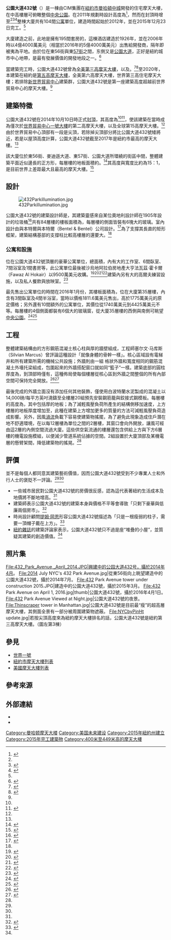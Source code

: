 {{coord|40.7612|-73.9715|display=title}}
{{Infobox building
|name               = 公园大道432号<br>432 Park Avenue
|completion_date    =
|image              = 432 Pk Av 2020-07 jeh.jpg
|image_size         =
|caption            = 公园大道432号
|location           = {{USA}}[[紐約州|紐約州]][[紐約市|紐約市]][[曼哈頓|曼哈頓]][[公園大道_(紐約市)|公園大道]]432号
|coordinates        =
|status             = {{green|已完工}}
|building_type      = 宾馆、住宅
|start_date         = 奠基：2011年9月<br>施工开始：2012年5月
|opening            = 封顶：2015年初 <br> 完工：2015年12月23日<ref name=completed>{{cite web|title=World Reaches 100 Supertall Skyscrapers with Completion of 432 Park Avenue|url=http://www.ctbuh.org/News/GlobalTallNews/tabid/4810/Article/3488/language/en-US/view.aspx|website=[[CTBUH|CTBUH]]|publisher=CTBUH Global News|accessdate=2016-01-17|date=2016-01-13|archive-url=https://web.archive.org/web/20160116124758/http://www.ctbuh.org/News/GlobalTallNews/tabid/4810/Article/3488/language/en-US/view.aspx|archive-date=2016-01-16|dead-url=yes}}</ref>
|antenna_spire      =
| tip                = {{convert|1396|ft|m|1|abbr=on}}<ref name="sscenter" />
|roof               =  {{convert|1396|ft|m|1|abbr=on}}<ref name="sscenter">{{cite web|URL=http://skyscrapercenter.com/building/432-park-avenue/13227|title=432 Park Avenue - The Skyscraper Center|publisher=[[Council_on_Tall_Buildings_and_Urban_Habitat|Council on Tall Buildings and Urban Habitat]]|accessdate=2015-11-21|archive-date=2017-08-21|archive-url=https://web.archive.org/web/20170821085556/http://www.skyscrapercenter.com/building/432-park-avenue/13227|dead-url=no}}</ref>
|top_floor          ={{convert|392.1|m|ft|0|disp=flip|abbr=on}}<ref name="sscenter" />
|floor_count        = 96層，另有3層地下室<ref name="sscenter" />
|floor_area         ={{convert|412637|sqft|0}}
|elevator_count     = 6部
|cost               = 12億5千萬美元<ref>{{cite news|title=Ultra-luxury high rise boom amid New York's housing crisis|url=http://www.wsws.org/en/articles/2013/06/24/park-j24.html|accessdate=2014-10-05|publisher=[[世界社會主義網站|World Socialist Web Site]]|date=2013-06-24|archive-date=2018-07-11|archive-url=https://web.archive.org/web/20180711230112/https://www.wsws.org/en/articles/2013/06/24/park-j24.html|dead-url=no}}</ref>
|architect          = {{le|拉斐爾·維諾利|Rafael Viñoly}}、SLCE建築師事務所<ref name="CTBUH">{{cite web|url=http://buildingdb.ctbuh.org/building.php?building_id=13227|title=432 Park Avenue|publisher=[[Council_on_Tall_Buildings_and_Urban_Habitat|Council on Tall Buildings and Urban Habitat]]|accessdate=2012-01-13|archive-url=https://web.archive.org/web/20120128171919/http://buildingdb.ctbuh.org/building.php?building_id=13227|archive-date=2012-01-28|dead-url=yes}}</ref>
|structural_engineer= [[科進集團|科進集團]]<ref>{{cite web |url=http://www.wsp-pb.com/en/High-Rise/News/432-Park-Avenue-A-thing-of-Beauty/ |title=432 Park Avenue: A thing of Beauty |publisher=WSP Global |accessdate=2017-08-13 |archive-date=2019-09-11 |archive-url=https://web.archive.org/web/20190911090544/http://www.wsp-pb.com/en/High-Rise/News/432-Park-Avenue-A-thing-of-Beauty/ |dead-url=no }}</ref>
|main_contractor    = {{le|聯盛集團|Lend Lease Group}}<ref>{{cite web |url=http://www.lendlease.com/us/projects/432-park-avenue/?id=98a43588-adf2-493b-a5fe-df37f3f60a31 |title=432 Park Avenue |publisher=Lendlease |accessdate=2017-08-13 |archive-date=2020-10-28 |archive-url=https://web.archive.org/web/20201028000439/https://www.lendlease.com/us/projects/432-park-avenue/?id=98a43588-adf2-493b-a5fe-df37f3f60a31 |dead-url=no }}</ref>
|developer          = CIM集團/{{le|哈利·麥克洛|Harry B. Macklowe|麥克洛地產}}<ref>{{cite web |url=https://therealdeal.com/new-research/topics/company/cim-group/ |title=CIM Group |publisher=The Real Deal New York |accessdate=2017-08-13 |archive-date=2022-01-02 |archive-url=https://web.archive.org/web/20220102045452/https://therealdeal.com/new-research/topics/company/cim-group/ |dead-url=no }}</ref>
|owner              =
}}

'''公園大道432號'''（{{lang-en|432 Park Avenue}}）是一棟由CIM集團在[[紐約市|紐約市]][[曼哈頓中城|曼哈頓中城]]開發的住宅摩天大樓，在中高樓層可俯瞰整個[[中央公園|中央公園]]。在2011年規劃時設計高度為{{convert|1300|ft|m|1|abbr=on}}<ref name="PBT Consulting">{{cite web|url=http://tommytoy.typepad.com/tommy-toy-pbt-consultin/2011/10/a-los-angeles-real-estate-company-founded-by-two-former-israeli-paratroopers-and-a-drexel-burnham-lambert-executive-has-emerg.html|title=CIM Group and New York real estate magnate Harry Macklowe plan 1,300 foot Manhattan condo and retail complex|date=2011-10-23|publisher=PBT Consulting|accessdate=2012-01-13|archive-date=2019-06-20|archive-url=https://web.archive.org/web/20190620031402/https://tommytoy.typepad.com/tommy-toy-pbt-consultin/2011/10/a-los-angeles-real-estate-company-founded-by-two-former-israeli-paratroopers-and-a-drexel-burnham-lambert-executive-has-emerg.html|dead-url=no}}</ref>，然而在封頂時增至{{convert|1396|ft|m|1|abbr=on}}<ref name="sscenter" /><ref name="NYT 2014-10-13">{{cite news |title=New Manhattan Tower Is Now the Tallest, if Not the Fairest, of Them All |author=Chaban, Matt A.V. |url=https://www.nytimes.com/2014/10/14/nyregion/432-park-avenue-tower-the-tallest-if-not-the-fairest-of-them-all.html |newspaper=The New York Times |date=2014-10-13 |accessdate=2015-11-21 |archive-date=2018-06-13 |archive-url=https://web.archive.org/web/20180613005922/https://www.nytimes.com/2014/10/14/nyregion/432-park-avenue-tower-the-tallest-if-not-the-fairest-of-them-all.html |dead-url=no }}</ref><ref name="SkyscraperPage">{{cite web|url=http://skyscraperpage.com/cities/?buildingID=94370|title=432 Park Avenue|publisher=[[SkyscraperPage|SkyscraperPage]]|accessdate=2013-09-19|archive-date=2019-08-10|archive-url=https://web.archive.org/web/20190810203151/http://skyscraperpage.com/cities/?buildingID=94370|dead-url=no}}</ref>整棟大廈共有104間[[公寓大廈|公寓]]單位，建造時間起始於2012年，並在2015年12月23日完工。<ref name=completed />

大廈建造之前，此地是擁有195間套房的{{le|德雷克酒店 (紐約市)|Drake Hotel (New York City)|德雷克酒店}}，這棟酒店建造於1926年，並在2006年時以4億4000萬美元（相當於2016年的5億4000萬美元）出售給開發商{{le|哈利·麥克洛|Harry B. Macklowe}}，隔年即被夷為平地。由於位在東56街與東[[57街|57街]]之間，东側又是[[公園大道|公園大道]]，正好是紐約城市中心地帶，是最有發展價值的開發地段之一。<ref name="therealdeal">{{cite web|url=http://therealdeal.com/newyork/articles/harry-macklowe-s-drake-hotel-tops-list-of-most-valuable-nyc-development-sites|title=Drake Hotel tops most valuable NYC development sites list|publisher=The Real Deal|date=2011-06-21|accessdate=2012-01-13|archive-date=2011-06-23|archive-url=https://web.archive.org/web/20110623185522/http://therealdeal.com/newyork/articles/harry-macklowe-s-drake-hotel-tops-list-of-most-valuable-nyc-development-sites|dead-url=no}}</ref> 

當建築完工時，公園大道432號曾為[[美國摩天大樓列表|全美第三高摩天大樓]]，以及{{le|世界最高公寓住宅列表|List of tallest residential buildings|世界最高的住宅摩天大樓}}。<ref name="emporis">{{emporis|1194726|公園大道432號}}</ref><ref>{{cite web|title=The Skyscraper Center|url=http://skyscrapercenter.com/interactive-data/submit?type%5B%5D=building&status%5B%5D=COM&function%5B%5D=residential&base_region=0&base_country=0&base_city=0&base_height_range=5&base_company=All&base_min_year=0&base_max_year=9999&comp_region=0&comp_country=2&comp_city=0&comp_height_range=3&comp_company=All&comp_min_year=1960&comp_max_year=2015&skip_comparison=on&output%5B%5D=list&dataSubmit=Show+Results|website=CTBUH|accessdate=2016-01-17|archive-date=2016-01-30|archive-url=https://web.archive.org/web/20160130210124/http://skyscrapercenter.com/interactive-data/submit?type%5B%5D=building&status%5B%5D=COM&function%5B%5D=residential&base_region=0&base_country=0&base_city=0&base_height_range=5&base_company=All&base_min_year=0&base_max_year=9999&comp_region=0&comp_country=2&comp_city=0&comp_height_range=3&comp_company=All&comp_min_year=1960&comp_max_year=2015&skip_comparison=on&output%5B%5D=list&dataSubmit=Show+Results|dead-url=yes}}</ref>至2020年，本建築在紐約是[[紐約市摩天大樓列表|第五高摩天大樓]]，全美第六高摩天大樓，世界第三高住宅摩天大樓；若排除[[世界貿易中心|新世界貿易中心]]建築群，公園大道432號是第一座建築高度超越前世界貿易中心的摩天大樓。<ref name="NYT 2014-10-13"/>

==建築特徵==
公園大道432號在2014年10月10日時正式[[封頂|封頂]]，其高度為{{convert|1,398|ft}}<ref name="NYT 2014-10-13"/><ref>{{cite web|url=http://abcnews.go.com/US/inside-tallest-residential-building-western-hemisphere/story?id=26186476|title=Inside the Tallest Residential Building in the Western Hemisphere|publisher=ABC News|accessdate=2014-10-17|archive-date=2014-10-17|archive-url=https://web.archive.org/web/20141017021707/http://abcnews.go.com/US/inside-tallest-residential-building-western-hemisphere/story?id=26186476|dead-url=no}}</ref>，使該建築在當時成為僅次於[[世界貿易中心一號大樓|世界貿易中心一號大樓]]的第二高摩天大樓，以及全球第15高摩天大樓。<ref name="CTBUH"/>由於世界貿易中心頂部有一段是尖頂，若除掉尖頂部分將比公園大道432號矮將近{{convert|40|ft}}，若是以屋頂高度計算，公園大道432號截至2017年是紐約市最高的摩天大樓。<ref name="NYT 2014-10-13"/>

該大廈位於東56街、麥迪遜大道、東57街、公園大道所環繞的街區中間，整體建築平面近似邊長{{convert|93|ft|adj=on}}的正方形，每層樓的地板面積約{{convert|8,255|sqft}}。<ref>{{cite web|last1=Budin|first1=Jeremiah|title=Here's 432 Park Avenue's 92nd-Floor $79.5 Million Penthouse|url=https://ny.curbed.com/2014/4/7/10120024/heres-432-park-avenues-92nd-floor-79-5-million-penthouse|website=Curbed|accessdate=2017-07-29|date=2014-04-07|archive-date=2020-09-17|archive-url=https://web.archive.org/web/20200917220939/https://ny.curbed.com/2014/4/7/10120024/heres-432-park-avenues-92nd-floor-79-5-million-penthouse|dead-url=no}}</ref>其高度與寬度比約為15：1，是目前世界上{{le|細長比|Slenderness ratio}}差距最大且最高的摩天大樓。<ref>{{cite web |last1=Sisson |first1=Patrick |title=The Engineering Tricks Behind the World's Super Tall and Super Slender Skyscrapers |url=https://www.curbed.com/2015/9/24/9917752/the-engineering-tricks-behind-building-slender-taller-towers-and |website=Curbed |accessdate=2017-07-29 |date=2015-09-24 |archive-date=2020-10-08 |archive-url=https://web.archive.org/web/20201008185010/https://www.curbed.com/2015/9/24/9917752/the-engineering-tricks-behind-building-slender-taller-towers-and |dead-url=no }}</ref>

== 設計 ==
[[File:432Parkillumination.jpg|thumb]]

公園大道432號的建築設計師是{{le|拉斐爾·維諾利|Rafael Viñoly}}，其建築靈感來自某位奧地利設計師在1905年設計的垃圾桶<ref name="Rhodes">{{cite web|last1=Rhodes|first1=Margaret|title=NYC’s $1.3B Supertall Skyscraper Was Inspired by a Trash Can|url=https://www.wired.com/2015/06/nycs-1-3b-supertall-skyscraper-inspired-trash-can/|website=WIRED|accessdate=2017-03-17|archive-date=2020-11-09|archive-url=https://web.archive.org/web/20201109042154/https://www.wired.com/2015/06/nycs-1-3b-supertall-skyscraper-inspired-trash-can/|dead-url=no}}</ref>共有84層樓的樓板面積為{{convert|8255|sqft|}}，每層樓的側面皆裝有6塊{{convert|100|sqft|}}大的玻璃。室內設計由{{le|德博拉·伯克|Deborah Berke}}與本特爾與本特爾（Bentel & Bentel）公司設計。<ref>{{cite web|title=432 Park Avenue|url=http://www.cityrealty.com/nyc/midtown-east/432-park-avenue/review/54898|website=CityRealty|accessdate=2017-03-17|archive-date=2020-09-29|archive-url=https://web.archive.org/web/20200929140531/https://www.cityrealty.com/nyc/midtown-east/432-park-avenue/review/54898|dead-url=no}}</ref>為了支撐其長直的矩形框架，建築結構基部的支撐柱比較高樓層的還要大。<ref name="Rhodes"/>

===公寓和設施===
位在公園大道432號頂層的豪華公寓單位，總面積{{convert|8255|sqft|}}，內有{{convert|351|sqft|}}大的工作室、6間臥室、7間浴室及1間書房等，此公寓單位最後被沙烏地阿拉伯房地產大亨法瓦茲·霍卡爾（Fawaz Al Hokair）以9500萬美元收購。<ref>{{Cite web|url=http://ny.curbed.com/2015/5/29/9955802/buyer-outed-for-432-park-avenues-95-million-penthouse|title=Buyer Outed For 432 Park Avenue's $95 Million Penthouse|last=Rosenberg|first=Zoe|date=2015-05-29|website=Curbed NY|access-date=2016-11-15|archive-date=2019-12-09|archive-url=https://web.archive.org/web/20191209190806/https://ny.curbed.com/2015/5/29/9955802/buyer-outed-for-432-park-avenues-95-million-penthouse|dead-url=no}}</ref><ref>{{Cite web|url=http://pursuitist.com/inside-432-park-avenue-the-95-million-new-york-city-apartment/|title=Inside 432 Park Avenue, The $95 Million New York City Apartment - Pursuitist|website=pursuitist.com|access-date=2016-11-15|archive-date=2019-06-14|archive-url=https://web.archive.org/web/20190614193732/https://pursuitist.com/inside-432-park-avenue-the-95-million-new-york-city-apartment/|dead-url=no}}</ref><ref name="nytimes.com">{{cite news |url=https://www.nytimes.com/2013/05/19/nyregion/boom-in-luxury-towers-is-warping-new-york-real-estate-market.html?hp&_r=0 |work=The New York Times |first=Charles V. |last=Bagli |title=Boom in Luxury Towers Is Warping New York Real Estate Market |date=2013-05-18 |accessdate=2017-08-20 |archive-date=2019-06-03 |archive-url=https://web.archive.org/web/20190603124811/https://www.nytimes.com/2013/05/19/nyregion/boom-in-luxury-towers-is-warping-new-york-real-estate-market.html?hp&_r=0 |dead-url=no }}</ref><ref>{{cite web|url=http://www.forbes.com/sites/aliciaadamczyk/2014/10/16/inside-new-yorks-95-million-penthouse-432-park-avenue/|title=Inside New York's $95 million Penthouse: 432 Park Avenue|work=[[Forbes|Forbes Life]]|date=2014-10-16|author=Alicia Adamczyk|accessdate=2014-10-17|archive-date=2020-11-12|archive-url=https://web.archive.org/web/20201112023453/https://www.forbes.com/sites/aliciaadamczyk/2014/10/16/inside-new-yorks-95-million-penthouse-432-park-avenue/|dead-url=no}}</ref>建築內另有{{convert|12|ft|m|1|}}大的高爾夫練習設施，以及私人餐飲與放映室。<ref name="WSJOct11">{{cite news|url=https://www.wsj.com/articles/SB10001424052970203658804576639543415136636|title=New York Placing Tallest Order|date=2011-10-19|work=[[The_Wall_Street_Journal|The Wall Street Journal]]|last=Karmin|first=Craig|accessdate=2012-01-14|archive-date=2020-09-26|archive-url=https://web.archive.org/web/20200926133234/https://www.wsj.com/articles/SB10001424052970203658804576639543415136636|dead-url=no}}</ref>

最先售出公寓單位的時間在2016年1月份，其樓板面積為{{convert|4000|sqft}}，位在大廈第35層樓，內含有3間臥室及4間半浴室，當時以價格1811.6萬美元售出，高於1775萬美元的原定價格；另外還有10間額外的公寓單位，其價位從1740萬美元到4425萬美元不等。每層樓的4個側面都裝有6個{{convert|10|by|10|ft|abbr=on}}大的玻璃窗，從大廈35層樓的西側與南側可眺望[[中央公園|中央公園]]。<ref name=432Park>{{cite web|title=432 Park Avenue|url=http://432parkavenue.com/|website=432ParkAvenue|accessdate=29 January 2016|archive-date=2016-01-25|archive-url=https://web.archive.org/web/20160125064557/http://432parkavenue.com/|dead-url=no}}</ref><ref name=6sqft>{{cite web|title=432 Park Avenue Records Its First Blockbuster Closing at $18.1M|url=http://www.6sqft.com/432-park-avenue-records-its-first-blockbuster-closing-at-m/|website=6sqft|accessdate=2016-01-29|archive-date=2020-09-18|archive-url=https://web.archive.org/web/20200918021105/https://www.6sqft.com/432-park-avenue-records-its-first-blockbuster-closing-at-m/|dead-url=no}}</ref>

==工程==
整體建築結構由{{convert|30|ft|abbr=on}}的方形鋼筋混凝土核心柱與{{convert|30|in|abbr=off}}厚的牆壁組成，工程師塞尔文·马库斯（Silvian Marcus）曾評論這種設計「就像身體的骨幹一樣」。核心區域設有電梯井和所有建築所需的機械公共設施；外牆則由一組 {{convert|3|ft|8|in|abbr=off}}格狀外牆和寬度相同的鋼筋混凝土外墻托梁組成，包圍起來的外牆搭配窗口就如同“籃子”一樣。建築底部的圓柱厚度為{{convert|5|ft|4|in|abbr=off}}，到頂部時僅有{{convert|20|in|cm|abbr=off}}，這種佈局使每個樓層從核心區到外牆之間整個{{convert|27|ft}}的所有內部空間可保持完全開放。<ref name="Curbed">{{cite web|last1=Alberts|first1=Hana|title=Watch 432 Park's Engineer Explain How The Tower Stays Up|url=http://ny.curbed.com/archives/2014/02/04/watch_432_parks_engineer_explain_how_the_tower_stays_up.php|website=Curbed NY|publisher=Vox Media|accessdate=2016-01-29|archive-date=2019-07-02|archive-url=https://web.archive.org/web/20190702121238/https://ny.curbed.com/2014/2/4/10147410/watch-432-parks-engineer-explain-how-the-tower-stays-up|dead-url=no}}</ref><ref name="ArchNews">{{cite web|last1=Stewart|first1=Aaron|title=In Detail> 432 Park Avenue|url=http://archpaper.com/news/articles.asp?id=7202#.Vq6SKzYrI6h|website={{le|建築師新聞報|The Architect's Newspaper}}|accessdate=2016-01-37|archive-date=2016-03-04|archive-url=https://web.archive.org/web/20160304064238/http://archpaper.com/news/articles.asp?id=7202#.Vq6SKzYrI6h|dead-url=no}}</ref>

最後完成的外牆立面沒有添加任何其他裝飾，僅使用白波特蘭水泥製成的混凝土以14,000磅/每平方英吋澆鑄至全樓層20組預先安裝鋼筋籠與鉸接式鋼模板。每層樓的高度為{{convert|15|ft|6|in|abbr=off}}，其中包括{{convert|10|in|cm|abbr=off}}厚的地板；為了減輕風壓負荷所產生的結構側移加速度，上方樓層的地板厚度增加至{{convert|18|in|cm|abbr=off}}，此種在建築上方增加更多的質量的方法可減輕風壓負荷造成影響。另外，因風[[渦旋|渦流]]負載下容易使建築物搖擺，為了避免此現象造成住戶潛在地不舒適環境，在以每12層樓為單位之間的2層樓，其窗口會向外開放，讓風可經由這2層的內側空間流過大廈。這些供空氣流通的樓層還包含供給上方與下方6層樓的機電設施模組，以便減少管道系統佔據的空間。2組{{le|調諧質量阻尼器|tuned mass dampers}}設置於大廈頂部及某機電層的懸臂架間，降低建築物的搖晃。<ref name="ArchNews" />

==評價==
並不是每個人都同意其建築藝術價值，因而公園大道432號受到不少專業人士和外行人士的褒貶不一評論。<ref name="NYT 2014-10-13"/><ref name="Rhodes"/>
*一些城市居民對公園大道432號的房價很反感，認為這代表著紐約生活成本及地價將不斷地增高。<ref name="NYT 2014-10-13"/>
*建築師{{le|拉斐爾·維諾利|Rafael Viñoly}}表示公園大道432號的建築本身與價格不平等會導致「只剩下豪華與低廉兩個房市」。<ref name="Brown">{{cite web|last1=Brown|first1=Joshua|title=Meet the house that inequality built: 432 Park Avenue|url=http://fortune.com/2014/11/24/432-park-avenue-inequality-wealth/|website=Fortune: Real Estate|accessdate=2017-03-17|archive-date=2020-11-12|archive-url=https://web.archive.org/web/20201112015255/https://fortune.com/2014/11/24/432-park-avenue-inequality-wealth/|dead-url=no}}</ref>
*時尚設計顧問[[提姆·岡恩|提姆·岡恩]]形容公園大道432號描述為「只是一根瘦弱的柱子，需要一頂帽子戴在上方」。<ref>{{cite web |work=New York Times |title=Sunday Routine |url=https://www.nytimes.com/2015/03/22/nyregion/how-tim-gunn-of-project-runway-spends-his-sunday.html |date=2015-03-20 |accessdate=2017-08-20 |archive-date=2020-12-16 |archive-url=https://web.archive.org/web/20201216180038/https://www.nytimes.com/2015/03/22/nyregion/how-tim-gunn-of-project-runway-spends-his-sunday.html |dead-url=no }}</ref>
*[[紐約_(雜誌)|紐約雜誌]]的建築評論家{{le|賈斯汀·戴維森|Justin Davidson}}表示，公園大道432號只不過是座“堆疊的小屋”，並質疑其建築的創造價值。<ref name="Rhodes"/>

==照片集==
<gallery>
File:432_Park_Avenue,_April_2014.JPG|興建中的公园大道432号，攝於2014年4月。
File:2014 July NYC's 432 Park Avenue.jpg|從東56街向上眺望建造中的公園大道432號，攝於2014年7月。
File:432 Park Avenue tower under construction 2015.JPG|建造中的公園大道432號，攝於2015年3月。
File:432 Park Avenue on April 1, 2016.jpg|thumb|公園大道432號，攝於2016年4月1日。
File:432 Park Avenue Viewed at Night.jpg|公園大道432號的夜景。
File:Thinscraper tower in Manhattan.jpg|公園大道432號是目前最“瘦”的超高層摩天大樓，其側面全景有一部分被周圍建築物遮蔽。
File:NYCbyPinHt update.jpg|若按尖頂高度來為紐約摩天大樓排名的話，公園大道432號是紐約第三高摩天大樓。（圖左第3棟）
</gallery>

==參見==
* [[世界一號|世界一號]]
* [[紐約市摩天大樓列表|紐約市摩天大樓列表]]
* [[美國摩天大樓列表|美國摩天大樓列表]]

==參考來源==
{{Reflist|30em}}

==外部連結==
{{commons category|432 Park Avenue}}
* {{Official website|www.432parkavenue.com}}
*{{structurae|s0067944}}

{{s-start}}
{{s-ach|rec}}
{{succession box |
| before = [[公主塔|公主塔]]<br />（[[杜拜|杜拜]]）
| after = [[西57街111號|西57街111號]]
| title = 世界最高公寓住宅
| years = 2015年－2019年
}}
{{s-end}}

{{摩天大樓}}
{{DEFAULTSORT:432 Park Avenue}}
[[Category:曼哈顿摩天大楼|Category:曼哈顿摩天大楼]]
[[Category:美国未来建设|Category:美国未来建设]]
[[Category:2015年紐約州建立|Category:2015年紐約州建立]]
[[Category:2015年完工建築物|Category:2015年完工建築物]]
[[Category:400米至449米高的摩天大樓|Category:400米至449米高的摩天大樓]]
